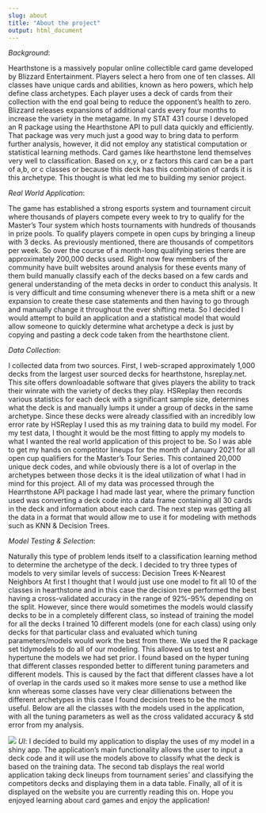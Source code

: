 ```yaml
---
slug: about
title: "About the project"
output: html_document
---
```


*Background*: 

Hearthstone is a massively popular online collectible card game developed by Blizzard Entertainment. Players select a hero from one of ten classes. All classes have unique cards and abilities, known as hero powers, which help define class archetypes. Each player uses a deck of cards from their collection with the end goal being to reduce the opponent's health to zero. Blizzard releases expansions of additional cards every four months to increase the variety in the metagame. 
In my STAT 431 course I developed an R package using the Hearthstone API to pull data quickly and efficiently. That package was very much just a good way to bring data to perform further analysis, however, it did not employ any statistical computation or statistical learning methods. Card games like hearthstone lend themselves very well to classification. Based on x,y, or z factors this card can be a part of a,b, or c classes or because this deck has this combination of cards it is this archetype. This thought is what led me to building my senior project.

*Real World Application*:

The game has established a strong esports system and tournament circuit where thousands of players compete every week to try to qualify for the Master’s Tour system which hosts tournaments with hundreds of thousands in prize pools. To qualify players compete in open cups by bringing a lineup with 3 decks. As previously mentioned, there are thousands of competitors per week. So over the course of a month-long qualifying series there are approximately 200,000 decks used. Right now few members of the community have built websites around analysis for these events many of them build manually classify each of the decks based on a few cards and general understanding of the meta decks in order to conduct this analysis. It is very difficult and time consuming whenever there is a meta shift or a new expansion to create these case statements and then having to go through and manually change it throughout the ever shifting meta. So I decided I would attempt to build an application and a statistical model that would allow someone to quickly determine what archetype a deck is just by copying and pasting a deck code taken from the hearthstone client.

*Data Collection*: 

I collected data from two sources. First, I web-scraped approximately 1,000 decks from the largest user sourced decks for hearthstone, hsreplay.net. This site offers downloadable software that gives players the ability to track their winrate with the variety of decks they play. HSReplay then records various statistics for each deck with a significant sample size, determines what the deck is and manually lumps it under a group of decks in the same archetype. Since these decks were already classified with an incredibly low error rate by HSReplay I used this as my training data to build my model. For my test data, I thought it would be the most fitting to apply my models to what I wanted the real world application of this project to be. So I was able to get my hands on competitor lineups for the month of January 2021 for all open cup qualifiers for the Master’s Tour Series. This contained 20,000 unique deck codes, and while obviously there is a lot of overlap in the archetypes between those decks it is the ideal utilization of what I had in mind for this project. All of my data was processed through the Hearrthstone API package I had made last year, where the primary function used was converting a deck code into a data frame containing all 30 cards in the deck and information about each card. The next step was getting all the data in a format that would allow me to use it for modeling with methods such as KNN & Decision Trees. 

*Model Testing & Selection*: 

Naturally this type of problem lends itself to a classification learning method to determine the archetype of the deck. I decided to try three types of models to very similar levels of success: 
Decision Trees
K-Nearest Neighbors
At first I thought that I would just use one model to fit all 10 of the classes in hearthstone and in this case the decision tree performed the best having a cross-validated accuracy in the range of 92%-95% depending on the split. However, since there would sometimes the models would classify decks to be in a completely different class, so instead of training the model for all the decks I trained 10 different models (one for each class) using only decks for that particular class and evaluated which tuning parameters/models would work the best from there. We used the R package set tidymodels to do all of our modeling. This allowed us to test and hypertune the models we had set prior. I found based on the hyper tuning that different classes responded better to different tuning parameters and different models. This is caused by the fact that different classes have a lot of overlap in the cards used so it makes more sense to use a method like knn whereas some classes have very clear dillienations between the different archetypes in this case I found decision trees to be the most useful. Below are all the classes with the models used in the application, with all the tuning parameters as well as the cross validated accuracy & std error from my analysis. 

![](results_tab.png)
*UI*:
I decided to build my application to display the uses of my model in a shiny app. The application’s main functionality allows the user to input a deck code and it will use the models above to classify what the deck is based on the training data. The second tab displays the real world application taking deck lineups from tournament series’ and classifying the competitors decks and displaying them in a data table. Finally, all of it is displayed on the website you are currently reading this on. Hope you enjoyed learning about card games and enjoy the application!


